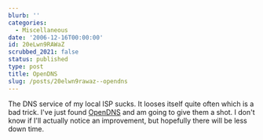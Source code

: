 ```yaml
---
blurb: ''
categories:
  - Miscellaneous
date: '2006-12-16T00:00:00'
id: 20eLwn9RAWaZ
scrubbed_2021: false
status: published
type: post
title: OpenDNS
slug: /posts/20elwn9rawaz--opendns
---
```


The DNS service of my local ISP sucks. It looses itself quite often
which is a bad trick. I've just found
[OpenDNS](http://www.opendns.com/) and am going to give them a
shot. I don't know if I'll actually notice an improvement, but
hopefully there will be less down time.
